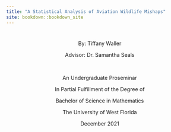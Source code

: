 ```yaml
--- 
title: "A Statistical Analysis of Aviation Wildlife Mishaps"
site: bookdown::bookdown_site
---
```



#  {-}


<center>

By: Tiffany Waller

Advisor: Dr. Samantha Seals


<br>


An Undergraduate Proseminar

In Partial Fulfillment of the Degree of

Bachelor of Science in Mathematics 

The University of West Florida

December 2021

</center>





